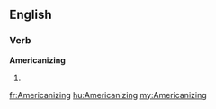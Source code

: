 ==English==

===Verb===
'''Americanizing'''

# {{present participle of|[[Americanize]]}}

[[fr:Americanizing]]
[[hu:Americanizing]]
[[my:Americanizing]]